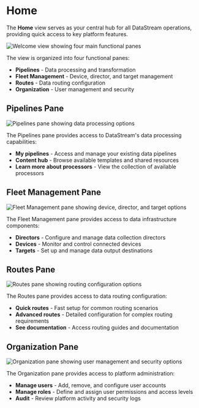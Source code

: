 # Home

The **Home** view serves as your central hub for all DataStream operations, providing quick access to key platform features.

<Image id="welcome-view" alt="Welcome view showing four main functional panes" />

The view is organized into four functional panes:

- **Pipelines** - Data processing and transformation
- **Fleet Management** - Device, director, and target management
- **Routes** - Data routing configuration
- **Organization** - User management and security

## Pipelines Pane

<Image id="welcome-view-pipelines-pane" alt="Pipelines pane showing data processing options" />

The Pipelines pane provides access to DataStream's data processing capabilities:

- **My pipelines** - Access and manage your existing data pipelines
- **Content hub** - Browse available templates and shared resources
- **Learn more about processors** - View the collection of available processors

## Fleet Management Pane

<Image id="welcome-view-fleet-management-pane" alt="Fleet Management pane showing device, director, and target options" />

The Fleet Management pane provides access to data infrastructure components:

- **Directors** - Configure and manage data collection directors
- **Devices** - Monitor and control connected devices
- **Targets** - Set up and manage data output destinations

## Routes Pane

<Image id="welcome-view-routes-pane" alt="Routes pane showing routing configuration options" />

The Routes pane provides access to data routing configuration:

- **Quick routes** - Fast setup for common routing scenarios
- **Advanced routes** - Detailed configuration for complex routing requirements
- **See documentation** - Access routing guides and documentation

## Organization Pane

<Image id="welcome-view-organization-pane" alt="Organization pane showing user management and security options" />

The Organization pane provides access to platform administration:

- **Manage users** - Add, remove, and configure user accounts
- **Manage roles** - Define and assign user permissions and access levels
- **Audit** - Review platform activity and security logs
